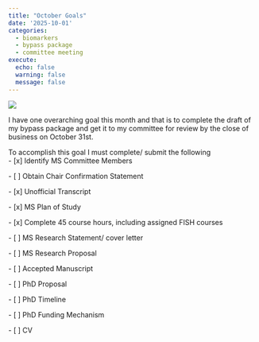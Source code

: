 ```yaml
---
title: "October Goals"
date: '2025-10-01'
categories:
  - biomarkers
  - bypass package
  - committee meeting
execute:
  echo: false
  warning: false
  message: false
---
```


![](img/monthly_goals.jpeg)

I have one overarching goal this month and that is to complete the draft of my bypass package and get it to my committee for review by the close of business on October 31st. 

To accomplish this goal I must complete/ submit the following\
- \[x\] Identify MS Committee Members 

\- \[ \] Obtain Chair Confirmation Statement 

\- \[x\] Unofficial Transcript 

\- \[x\] MS Plan of Study 

\- \[x\] Complete 45 course hours, including assigned FISH courses 

\- \[ \] MS Research Statement/ cover letter 

\- \[ \] MS Research Proposal 

\- \[ \] Accepted Manuscript 

\- \[ \] PhD Proposal 

\- \[ \] PhD Timeline 

\- \[ \] PhD Funding Mechanism 

\- \[ \] CV

